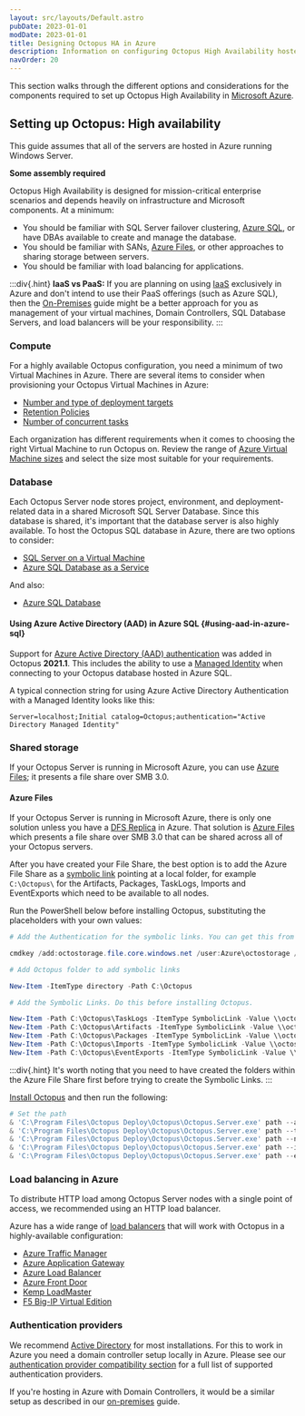 ```yaml
---
layout: src/layouts/Default.astro
pubDate: 2023-01-01
modDate: 2023-01-01
title: Designing Octopus HA in Azure
description: Information on configuring Octopus High Availability hosted in Microsoft Azure.
navOrder: 20
---
```


This section walks through the different options and considerations for the components required to set up Octopus High Availability in [Microsoft Azure](https://azure.microsoft.com/en-us/).

## Setting up Octopus: High availability

This guide assumes that all of the servers are hosted in Azure running Windows Server.

**Some assembly required**

Octopus High Availability is designed for mission-critical enterprise scenarios and depends heavily on infrastructure and Microsoft components. At a minimum:

- You should be familiar with SQL Server failover clustering, [Azure SQL](https://azure.microsoft.com/products/azure-sql/), or have DBAs available to create and manage the database.
- You should be familiar with SANs, [Azure Files](https://azure.microsoft.com/services/storage/files/), or other approaches to sharing storage between servers.
- You should be familiar with load balancing for applications.

:::div{.hint}
**IaaS vs PaaS:**
If you are planning on using [IaaS](https://en.wikipedia.org/wiki/Infrastructure_as_a_service) exclusively in Azure and don't intend to use their PaaS offerings (such as Azure SQL), then the [On-Premises](/docs/administration/high-availability/design/octopus-for-high-availability-on-premises) guide might be a better approach for you as management of your virtual machines, Domain Controllers, SQL Database Servers, and load balancers will be your responsibility.
:::

### Compute

For a highly available Octopus configuration, you need a minimum of two Virtual Machines in Azure. There are several items to consider when provisioning your Octopus Virtual Machines in Azure:

- [Number and type of deployment targets](/docs/infrastructure/deployment-targets)
- [Retention Policies](/docs/administration/retention-policies)
- [Number of concurrent tasks](/docs/support/increase-the-octopus-server-task-cap)

Each organization has different requirements when it comes to choosing the right Virtual Machine to run Octopus on. Review the range of [Azure Virtual Machine sizes](https://docs.microsoft.com/en-us/azure/virtual-machines/sizes-general) and select the size most suitable for your requirements.  

<HighAvailabilityComputeRecommendations />

<OctopusInstanceMixedOSWarning />

### Database

Each Octopus Server node stores project, environment, and deployment-related data in a shared Microsoft SQL Server Database. Since this database is shared, it's important that the database server is also highly available. To host the Octopus SQL database in Azure, there are two options to consider:

- [SQL Server on a Virtual Machine](https://docs.microsoft.com/azure/virtual-machines/windows/sql/virtual-machines-windows-sql-server-iaas-overview/)
- [Azure SQL Database as a Service](https://docs.microsoft.com/azure/sql-database/sql-database-technical-overview/)

<HighAvailabilityDatabaseRecommendations />

And also:

- [Azure SQL Database](https://azure.microsoft.com/services/sql-database/)

<HighAvailabilityDatabaseLogShippingMirroringNote />

#### Using Azure Active Directory (AAD) in Azure SQL \{#using-aad-in-azure-sql}

Support for [Azure Active Directory (AAD) authentication](https://docs.microsoft.com/en-us/sql/connect/ado-net/sql/azure-active-directory-authentication?view=sql-server-ver15#setting-azure-active-directory-authentication) was added in Octopus **2021.1**. This includes the ability to use a [Managed Identity](https://docs.microsoft.com/en-us/sql/connect/ado-net/sql/azure-active-directory-authentication?view=sql-server-ver15#using-active-directory-managed-identity-authentication) when connecting to your Octopus database hosted in Azure SQL.

A typical connection string for using Azure Active Directory Authentication with a Managed Identity looks like this:

```
Server=localhost;Initial catalog=Octopus;authentication="Active Directory Managed Identity"
```

### Shared storage

If your Octopus Server is running in Microsoft Azure, you can use [Azure Files](https://docs.microsoft.com/azure/storage/files/storage-files-introduction); it presents a file share over SMB 3.0.

#### Azure Files

If your Octopus Server is running in Microsoft Azure, there is only one solution unless you have a [DFS Replica](https://docs.microsoft.com/windows-server/storage/dfs-replication/dfsr-overview) in Azure. That solution is [Azure Files](https://docs.microsoft.com/azure/storage/files/storage-files-introduction) which presents a file share over SMB 3.0 that can be shared across all of your Octopus servers.

After you have created your File Share, the best option is to add the Azure File Share as a [symbolic link](https://en.wikipedia.org/wiki/Symbolic_link) pointing at a local folder, for example `C:\Octopus\` for the Artifacts, Packages, TaskLogs, Imports and EventExports which need to be available to all nodes.

Run the PowerShell below before installing Octopus, substituting the placeholders with your own values:

```powershell
# Add the Authentication for the symbolic links. You can get this from the Azure Portal.

cmdkey /add:octostorage.file.core.windows.net /user:Azure\octostorage /pass:XXXXXXXXXXXXXX

# Add Octopus folder to add symbolic links

New-Item -ItemType directory -Path C:\Octopus

# Add the Symbolic Links. Do this before installing Octopus.

New-Item -Path C:\Octopus\TaskLogs -ItemType SymbolicLink -Value \\octostorage.file.core.windows.net\octoha\TaskLogs
New-Item -Path C:\Octopus\Artifacts -ItemType SymbolicLink -Value \\octostorage.file.core.windows.net\octoha\Artifacts
New-Item -Path C:\Octopus\Packages -ItemType SymbolicLink -Value \\octostorage.file.core.windows.net\octoha\Packages
New-Item -Path C:\Octopus\Imports -ItemType SymbolicLink -Value \\octostorage.file.core.windows.net\octoha\Imports
New-Item -Path C:\Octopus\EventExports -ItemType SymbolicLink -Value \\octostorage.file.core.windows.net\octoha\EventExports

```
:::div{.hint}
It's worth noting that you need to have created the folders within the Azure File Share first before trying to create the Symbolic Links. 
:::

[Install Octopus](/docs/installation) and then run the following:

```powershell
# Set the path 
& 'C:\Program Files\Octopus Deploy\Octopus\Octopus.Server.exe' path --artifacts "C:\Octopus\Artifacts"
& 'C:\Program Files\Octopus Deploy\Octopus\Octopus.Server.exe' path --taskLogs "C:\Octopus\TaskLogs"
& 'C:\Program Files\Octopus Deploy\Octopus\Octopus.Server.exe' path --nugetRepository "C:\Octopus\Packages"
& 'C:\Program Files\Octopus Deploy\Octopus\Octopus.Server.exe' path --imports "C:\Octopus\Imports"
& 'C:\Program Files\Octopus Deploy\Octopus\Octopus.Server.exe' path --eventExports "C:\Octopus\EventExports"
```

### Load balancing in Azure

To distribute HTTP load among Octopus Server nodes with a single point of access, we recommended using an HTTP load balancer. 

Azure has a wide range of [load balancers](https://docs.microsoft.com/azure/architecture/guide/technology-choices/load-balancing-overview) that will work with Octopus in a highly-available configuration:

- [Azure Traffic Manager](https://docs.microsoft.com/azure/traffic-manager/traffic-manager-overview)
- [Azure Application Gateway](https://docs.microsoft.com/azure/application-gateway/overview)
- [Azure Load Balancer](https://docs.microsoft.com/azure/load-balancer/load-balancer-overview)
- [Azure Front Door](https://docs.microsoft.com/azure/frontdoor/front-door-overview)
- [Kemp LoadMaster](https://kemptechnologies.com/uk/solutions/microsoft-load-balancing/loadmaster-azure/)
- [F5 Big-IP Virtual Edition](https://www.f5.com/partners/technology-alliances/microsoft-azure)

### Authentication providers

We recommend [Active Directory](https://en.wikipedia.org/wiki/Active_Directory) for most installations. For this to work in Azure you need a domain controller setup locally in Azure.  Please see our [authentication provider compatibility section](/docs/security/authentication/auth-provider-compatibility) for a full list of supported authentication providers.

If you're hosting in Azure with Domain Controllers, it would be a similar setup as described in our [on-premises](/docs/administration/high-availability/design/octopus-for-high-availability-on-premises) guide.